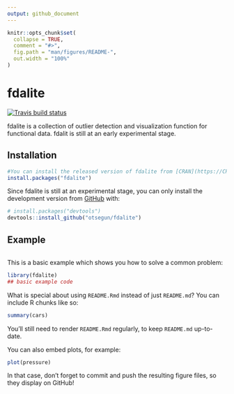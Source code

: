 ```yaml
---
output: github_document
---
```


<!-- README.md is generated from README.Rmd. Please edit that file -->

```r
knitr::opts_chunk$set(
  collapse = TRUE,
  comment = "#>",
  fig.path = "man/figures/README-",
  out.width = "100%"
)
```
# fdalite

<!-- badges: start -->
[![Travis build status](https://travis-ci.org/otsegun/fdalite.svg?branch=master)](https://travis-ci.org/otsegun/fdalite)
<!-- badges: end -->

fdalite is a collection of outlier detection and visualization function for functional data. fdalit is still at an early experimental stage. 

## Installation


```r
#You can install the released version of fdalite from [CRAN](https://CRAN.R-project.org) with:
install.packages("fdalite")
```

Since fdalite is still at an experimental stage, you can only install the development version from [GitHub](https://github.com/) with:

``` r
# install.packages("devtools")
devtools::install_github("otsegun/fdalite")
```
## Example

```r

```

This is a basic example which shows you how to solve a common problem:

```r
library(fdalite)
## basic example code
```

What is special about using `README.Rmd` instead of just `README.md`? You can include R chunks like so:

```r
summary(cars)
```

You'll still need to render `README.Rmd` regularly, to keep `README.md` up-to-date.

You can also embed plots, for example:

```r
plot(pressure)
```

In that case, don't forget to commit and push the resulting figure files, so they display on GitHub!
